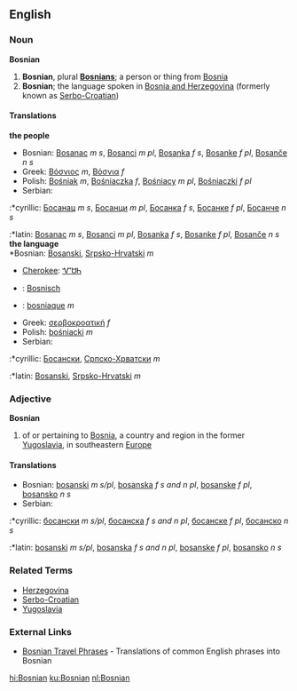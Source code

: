 ==English==
=== Noun ===
'''Bosnian'''
# '''Bosnian''', plural '''[[Bosnians]]'''; a person or thing from [[Bosnia]]
# '''Bosnian'''; the language spoken in [[Bosnia  and Herzegovina]] (formerly known as [[Serbo-Croatian]])
====Translations====
'''the people'''
*Bosnian: [[Bosanac]] ''m s'', [[Bosanci]] ''m pl'', [[Bosanka]] ''f s'', [[Bosanke]] ''f pl'', [[Bosanče]] ''n s''
*Greek: [[Βόσνιος]] ''m'', [[Βόσνια]] ''f''
*Polish: [[Bośniak]] ''m'', [[Bośniaczka]] ''f'', [[Bośniacy]] ''m pl'', [[Bośniaczki]] ''f pl''
*Serbian:
:*cyrillic: [[Босанац]] ''m s'', [[Босанци]] ''m pl'', [[Босанка]] ''f s'', [[Босанке]] ''f pl'', [[Босанче]] ''n s''
:*latin: [[Bosanac]] ''m s'', [[Bosanci]] ''m pl'', [[Bosanka]] ''f s'', [[Bosanke]] ''f pl'', [[Bosanče]] ''n s''
<br>
'''the language'''<br>
*Bosnian: [[Bosanski]], [[Srpsko-Hrvatski]] ''m''
*[[Cherokee]]: [[ᏉᏌᏂ]]
*{{nl}}: [[Bosnisch]]
*{{fr}}: [[bosniaque]] ''m''
*Greek: [[σερβοκροατική]] ''f''
*Polish: [[bośniacki]] ''m''
*Serbian:
:*cyrillic: [[Босански]], [[Српско-Хрватски]] ''m''
:*latin: [[Bosanski]], [[Srpsko-Hrvatski]] ''m''

=== Adjective ===
'''Bosnian'''
# of or pertaining to [[Bosnia]], a country and region in the former [[Yugoslavia]], in southeastern [[Europe]]
====Translations====
*Bosnian: [[bosanski]] ''m s/pl'', [[bosanska]] ''f s and n pl'', [[bosanske]] ''f pl'', [[bosansko]] ''n s''
*Serbian:
:*cyrillic: [[босански]] ''m s/pl'', [[босанска]] ''f s and n pl'', [[босанске]] ''f pl'', [[босанско]] ''n s''
:*latin: [[bosanski]] ''m s/pl'', [[bosanska]] ''f s and n pl'', [[bosanske]] ''f pl'', [[bosansko]] ''n s''

===Related Terms===
*[[Herzegovina]]
*[[Serbo-Croatian]]
*[[Yugoslavia]]

===External Links===
{{interwiktionary|code=bs}}
*[http://www.canuckabroad.com/language/bosnian.shtml Bosnian Travel Phrases] - Translations of common English phrases into Bosnian

[[hi:Bosnian]]
[[ku:Bosnian]]
[[nl:Bosnian]]